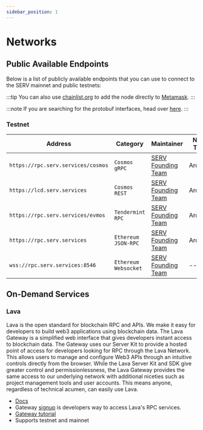 ```yaml
---
sidebar_position: 1
---
```


# Networks

## Public Available Endpoints

Below is a list of publicly available endpoints that you can use to connect to the SERV mainnet and
public testnets:

:::tip
You can also use [chainlist.org](https://chainlist.org/) to add the node directly to [Metamask](./../../use/connect-your-wallet/metamask#automatic-import).
:::

:::note
If you are searching for the protobuf interfaces, head over [here](https://buf.build/evmos).
:::

### Testnet

| Address                                       | Category               | Maintainer                              | Node Type  |
| --------------------------------------------- | ---------------------- | --------------------------------------- | -----------|
| `https://rpc.serv.services/cosmos`            | `Cosmos` `gRPC`        | [SERV Founding Team](https://servprotocol.org) | Archival  |
| `https://lcd.serv.services`                   | `Cosmos` `REST`        | [SERV Founding Team](https://servprotocol.org) | Archival  |
| `https://rpc.serv.services/evmos`             | `Tendermint` `RPC`     | [SERV Founding Team](https://servprotocol.org) | Archival  |
| `https://rpc.serv.services`                   | `Ethereum` `JSON-RPC`  | [SERV Founding Team](https://servprotocol.org) | Archival  |
| `wss://rpc.serv.services:8546`                | `Ethereum` `Websocket` | [SERV Founding Team](https://servprotocol.org) |  --     |


## On-Demand Services

### Lava

Lava is the open standard for blockchain RPC and APIs. We make it easy for developers to build web3 applications using blockchain data.
The Lava Gateway is a simplified web interface that gives developers instant access to blockchain data. The Gateway uses our Server Kit to provide a hosted point of access for developers looking for RPC through the Lava Network. This allows users to manage and configure Web3 APIs through an intuitive controls directly from the browser. While the Lava Server Kit and SDK give greater control and permissionlessness, the Lava Gateway provides the same access to our underlying network with additional niceties such as project management tools and user accounts. This means anyone, regardless of technical acumen, can easily use Lava.

- [Docs](https://docs.lavanet.xyz/)
- Gateway [signup](https://accounts.lavanet.xyz/) is developers way to access Lava's RPC services.
- [Gateway tutorial](https://docs.lavanet.xyz/gateway-getting-started)
- Supports testnet and mainnet
